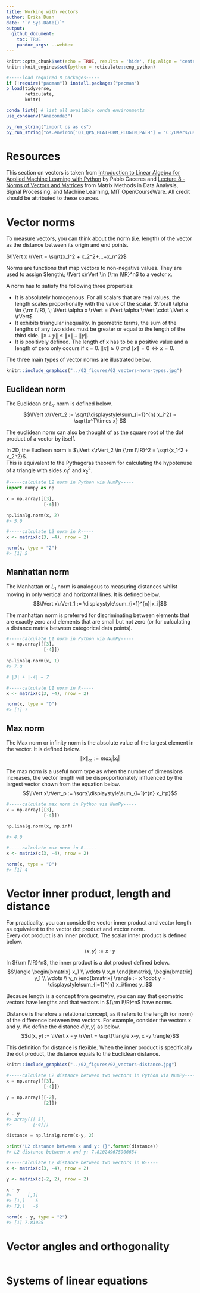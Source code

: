 ```yaml
---
title: Working with vectors    
author: Erika Duan  
date: "`r Sys.Date()`"  
output: 
  github_document:
    toc: TRUE
    pandoc_args: --webtex  
---
```


```r
knitr::opts_chunk$set(echo = TRUE, results = 'hide', fig.align = 'center')
knitr::knit_engines$set(python = reticulate::eng_python)
```

```r
#-----load required R packages-----
if (!require("pacman")) install.packages("pacman") 
p_load(tidyverse,
       reticulate,
       knitr) 

conda_list() # list all available conda environments
use_condaenv("Anaconda3")

py_run_string("import os as os")
py_run_string("os.environ['QT_QPA_PLATFORM_PLUGIN_PATH'] = 'C:/Users/user/Anaconda3/Library/plugins/platforms'")
```


# Resources   

This section on vectors is taken from [Introduction to Linear Algebra for Applied Machine Learning with Python](https://pabloinsente.github.io/intro-linear-algebra#vector-norms) by Pablo Caceres and [Lecture 8 - Norms of Vectors and Matrices](https://www.youtube.com/watch?v=NcPUI7aPFhA) from  Matrix Methods in Data Analysis, Signal Processing, and Machine Learning, MIT OpenCourseWare. All credit should be attributed to these sources.        


# Vector norms  

To measure vectors, you can think about the norm (i.e. length) of the vector as the distance between its origin and end points.     

$\lVert x \rVert = \sqrt{x_1^2 + x_2^2+...+x_n^2}$   

Norms are functions that map vectors to non-negative values. They are used to assign $length\; \lVert x\rVert \in {\rm I\!R}^n$ to a vector x.      

A norm has to satisfy the following three properties:  

+ It is absolutely homogenous. For all scalars that are real values, the length scales proportionally with the value of the scalar. $\forall \alpha \in {\rm I\!R}, \; \lVert \alpha x \rVert = \lVert \alpha \rVert \cdot \lVert x \rVert$           
+ It exhibits triangular inequality. In geometric terms, the sum of the lengths of any two sides must be greater or equal to the length of the third side. $\lVert x+y \rVert \leq \lVert x \rVert + \lVert y \rVert$.            
+ It is positively defined. The length of x has to be a positive value and a length of zero only occurs if x = 0. $\lVert x \rVert \geq 0 \; and \; \lVert x \rVert = 0 \iff x = 0$.       

The three main types of vector norms are illustrated below.  

```r
knitr::include_graphics("../02_figures/02_vectors-norm-types.jpg")   
```


## Euclidean norm    

The Euclidean or $L_2$ norm is defined below. 
$$\lVert x\rVert_2 := \sqrt{\displaystyle\sum_{i=1}^{n} x_i^2} = \sqrt{x^T\times x} $$

The euclidean norm can also be thought of as the square root of the dot product of a vector by itself.  

In 2D, the Eucliean norm is $\lVert x\rVert_2 \in {\rm I\!R}^2 = \sqrt{x_1^2 + x_2^2}$.   
This is equivalent to the Pythagoras theorem for calculating the hypotenuse of a triangle with sides $x_1^2$ and $x_2^2$.   

```python
#-----calculate L2 norm in Python via NumPy-----  
import numpy as np  

x = np.array([[3],
              [-4]])  
              
np.linalg.norm(x, 2) 
#> 5.0  
```

```r
#-----calculate L2 norm in R-----  
x <- matrix(c(3, -4), nrow = 2)

norm(x, type = "2")
#> [1] 5 
```



## Manhattan norm   

The Manhattan or $L_1$ norm is analogous to measuring distances whilst moving in only vertical and horizontal lines. It is defined below.    
$$\lVert x\rVert_1 := \displaystyle\sum_{i=1}^{n}|x_i|$$   

The manhattan norm is preferred for discriminating between elements that are exactly zero and elements that are small but not zero (or for calculating a distance matrix between categorical data points).    

```python
#-----calculate L1 norm in Python via NumPy-----  
x = np.array([[3],
              [-4]])  
              
np.linalg.norm(x, 1) 
#> 7.0 

# |3| + |-4| = 7  
```

```r
#-----calculate L1 norm in R-----  
x <- matrix(c(3, -4), nrow = 2)

norm(x, type = "O")
#> [1] 7   
```


## Max norm     

The Max norm or infinity norm is the absolute value of the largest element in the vector. It is defined below.  
$$\lVert x\rVert_\infty := max_i|x_i|$$   

The max norm is a useful norm type as when the number of dimensions increases, the vector length will be disproportionately influenced by the largest vector shown from the equation below.    
$$\lVert x\rVert_p := \sqrt{\displaystyle\sum_{i=1}^{n} x_i^p}$$      

```python
#-----calculate max norm in Python via NumPy-----  
x = np.array([[3],
              [-4]])  
              
np.linalg.norm(x, np.inf) 

#> 4.0 
```

```r
#-----calculate max norm in R-----
x <- matrix(c(3, -4), nrow = 2)

norm(x, type = "O")
#> [1] 4  
```


# Vector inner product, length and distance    

For practicality, you can conside the vector inner product and vector length as equivalent to the vector dot product and vector norm.    
Every dot product is an inner product. The scalar inner product is defined below.  
$$\langle x, y\rangle := x \cdot y$$  

In ${\rm I\!R}^n$, the inner product is a dot product defined below.  
$$\langle 
\begin{bmatrix}
  x_1 \\
  \vdots \\
  x_n
\end{bmatrix},
\begin{bmatrix}
  y_1 \\
  \vdots \\
  y_n
\end{bmatrix}
\rangle := x \cdot y = \displaystyle\sum_{i=1}^{n} x_i\times y_i$$  

Because length is a concept from geometry, you can say that geometric vectors have lengths and that vectors in ${\rm I\!R}^n$ have norms.   

Distance is therefore a relational concept, as it refers to the length (or norm) of the difference between two vectors. For example, consider the vectors x and y. We define the distance $d(x, y)$ as below.  
$$d(x, y) := \lVert x - y \rVert = \sqrt{\langle x-y, x -y \rangle}$$  

This definition for distance is flexible. When the inner product is specifically the dot product, the distance equals to the Euclidean distance.   
```r
knitr::include_graphics("../02_figures/02_vectors-distance.jpg")   
```

```python
#-----calculate L2 distance between two vectors in Python via NumPy-----  
x = np.array([[3],
              [-4]])   

y = np.array([[-2],
              [2]])

x - y 
#> array([[ 5],
#>        [-6]])

distance = np.linalg.norm(x-y, 2)

print("L2 distance between x and y: {}".format(distance))
#> L2 distance between x and y: 7.810249675906654  
```

```r
#-----calculate L2 distance between two vectors in R-----
x <- matrix(c(3, -4), nrow = 2)

y <- matrix(c(-2, 2), nrow = 2)   

x - y
#>      [,1]
#> [1,]    5
#> [2,]   -6  

norm(x - y, type = "2")
#> [1] 7.81025  
```


# Vector angles and orthogonality  

```r

```


# Systems of linear equations     

```r

```

